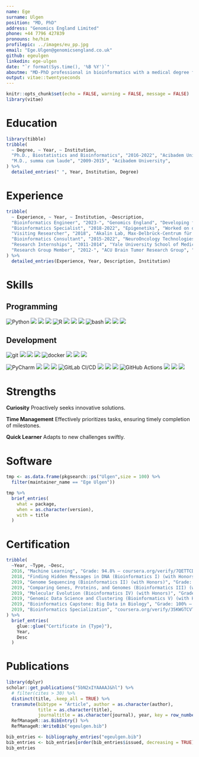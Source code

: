 ```yaml
---
name: Ege
surname: Ulgen
position: "MD, PhD"
address: "Genomics England Limited"
phone: +44 7796 427839
pronouns: he/him
profilepic: ../images/eu_pp.jpg
email: "Ege.Ulgen@genomicsengland.co.uk"
github: egeulgen
linkedin: ege-ulgen
date: "`r format(Sys.time(), '%B %Y')`"
aboutme: "MD-PhD professional in bioinformatics with a medical degree from Acibadem University in 2015, postdoctoral experience at Yale University in 2016, followed by a PhD in Biostatistics and Bioinformatics in 2022. Currently a Bioinformatics Engineer at Genomics England, where I focus on creating and enhancing software for the cancer genomic medicine service."
output: vitae::twentyseconds
---
```


```r
knitr::opts_chunk$set(echo = FALSE, warning = FALSE, message = FALSE)
library(vitae)
```

# Education

```r
library(tibble)
tribble(
  ~ Degree, ~ Year, ~ Institution,
  "Ph.D., Biostatistics and Bioinformatics", "2016-2022", "Acibadem University",
  "M.D., summa cum laude", "2009-2015", "Acibadem University",
) %>% 
  detailed_entries(" ", Year, Institution, Degree)
```

# Experience

```r
tribble(
  ~ Experience, ~ Year, ~ Institution, ~Description,
  "Bioinformatics Engineer", "2023-", "Genomics England", "Developing features for and maintaining software for the cancer genomic medicine service.",
  "Bioinformatics Specialist", "2018-2022", "Epigenetiks", "Worked on developing and maintaining multiple -omics analysis pipelines for the local medical diagnostics company. Responsibilities included: implementation, continuous development and maintenance of whole exome sequencing analysis pipeline for aiding the diagnosis of undiagnosed subjects with rare diseases, and whole exome sequencing analysis pipeline for cancer diagnostics and prognostics.",
  "Visiting Researcher", "2018", "Akalin Lab, Max-Delbrück-Centrum für Molekulare Medizin", "Worked on a project on the effects of doublet cells on single-cell RNAseq analysis. Using a real data set and simulations, I demonstrated that doublets cause pseudo-paths (false patterns of differentiation), negatively affect discrimination between different cell types and have a negative effect on imputation results.",
  "Bioinformatics Consultant", "2015-2022", "NeuroOncology Technologies", "Developed and maintained the Whole Exome Sequencing pipeline for the local medical diagnostics company based in Istanbul-Turkey. The pipeline allows for the identification of clinically--relevant genomics findings in brain tumors, especially regarding gliomas",
  "Research Internships", "2011-2014", "Yale University School of Medicine", "Research in neurogenetics, particularly malformations of cortical development, utilizing molecular techniques to investigate the underlying genetic/molecular mechanisms, analyzing Whole Exome Sequencing results and verifying relevant findings. Research in brain tumours, performing functional in-vitro analyses to investigate the effect of a SNP in the pathogenesis of gliomas.",
  "Research Group Member", "2012-", "ACU Brain Tumor Research Group", "Participate in research on brain tumors, particularly on gliomas. I assist in biostatistical as well as bioinformatics analyses, focusing on the integration of molecular biological and clinical data to improve diagnosis, prognosis and treatment of glioma.",
) %>% 
  detailed_entries(Experience, Year, Description, Institution)
```

# Skills

## Programming

![Python](../images/Python-logo-notext.png) ![](../images/rating1.png) ![](../images/rating1.png) ![](../images/rating1.png) ![R](../images/Rlogo.png) ![](../images/rating1.png) ![](../images/rating1.png) ![](../images/rating1.png) ![bash](../images/bash_logo.png) ![](../images/rating1.png) ![](../images/rating1.png) ![](../images/rating0.png)

## Development

![git](../images/Git-Logo-2Color.png) ![](../images/rating1.png) ![](../images/rating1.png) ![](../images/rating0.png) ![docker](../images/docker_logo.png) ![](../images/rating1.png) ![](../images/rating1.png) ![](../images/rating0.png) 

![PyCharm](../images/PyCharm_Icon.png) ![](../images/rating1.png) ![](../images/rating1.png) ![](../images/rating0.png) ![GitLab CI/CD](../images/gitlab-ci-cd.png) ![](../images/rating1.png) ![](../images/rating0.png) ![](../images/rating0.png)  ![GitHub Actions](../images/githubactions.png) ![](../images/rating1.png) ![](../images/rating0.png) ![](../images/rating0.png) 

# Strengths

**Curiosity** \hfill Proactively seeks innovative solutions.

**Time Management** \hfill Effectively prioritizes tasks, ensuring timely completion of milestones.

**Quick Learner** \hfill Adapts to new challenges swiftly.

# Software

```r
tmp <- as.data.frame(pkgsearch::ps("Ulgen",size = 100) %>%
  filter(maintainer_name == "Ege Ulgen"))

tmp %>%
  brief_entries(
    what = package, 
    when = as.character(version), 
    with = title
  )
```

# Certification

```r
tribble(
  ~Year, ~Type, ~Desc,
  2016, "Machine Learning", "Grade: 94.8% – coursera.org/verify/7QETTCDWHXHP",
  2018, "Finding Hidden Messages in DNA (Bioinformatics I) (with Honors)", "Grade: 96.0% – coursera.org/verify/B5Y2QZ4AWTCL",
  2019, "Genome Sequencing (Bioinformatics II) (with Honors)", "Grade: 99.0% – coursera.org/verify/242DMGMNGFXA",
  2019, "Comparing Genes, Proteins, and Genomes (Bioinformatics III) (with Honors)", "Grade: 100% – coursera.org/verify/N3B77QC9N7V6",
  2019, "Molecular Evolution (Bioinformatics IV) (with Honors)", "Grade: 100% – coursera.org/verify/TM3MWQPRPS47",
  2019, "Genomic Data Science and Clustering (Bioinformatics V) (with Honors)", "Grade: 94.0% – coursera.org/verify/AGX8F2V8PU3G",
  2019, "Bioinformatics Capstone: Big Data in Biology", "Grade: 100% – coursera.org/verify/9AKDLPVN9M2U",
  2019, "Bioinformatics Specialization", "coursera.org/verify/35KWGTCVTJX8"
) %>% 
  brief_entries(
    glue::glue("Certificate in {Type}"),
    Year, 
    Desc
  )
```

# Publications

```r
library(dplyr)
scholar::get_publications("5bN2xIYAAAAJ&hl") %>% 
  # filter(cites > 30) %>% 
  distinct(title, .keep_all = TRUE) %>%
  transmute(bibtype = "Article", author = as.character(author),
            title = as.character(title),
            journaltitle = as.character(journal), year, key = row_number()) %>% 
  RefManageR::as.BibEntry() %>% 
  RefManageR::WriteBib("egeulgen.bib")

bib_entries <- bibliography_entries("egeulgen.bib")
bib_entries <- bib_entries[order(bib_entries$issued, decreasing = TRUE), ]
bib_entries
```
